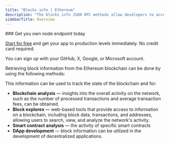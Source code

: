 ---
title: "Blocks info | Ethereum"
description: "The blocks info JSON RPC methods allow developers to access specific block details. A block in the Ethereum blockchain contains various pieces of information, such as the block's transactions, the block, the timestamp of the block, the block height, the block header, and other."
sidebarTitle: Overview
---

<Check>
  ### Get you own node endpoint today

  [Start for free](https://console.chainstack.com/) and get your app to production levels immediately. No credit card required.

  You can sign up with your GitHub, X, Google, or Microsoft account.
</Check>

Retrieving block information from the Ethereum blockchain can be done by using the following methods:

<CardGroup cols={2}>
  <Card title="eth_blockNumber" icon="angle-right" iconType="solid" href="/reference/ethereum_node_api/blocks_info/eth_blockNumber" horizontal/>
  <Card title="eth_getBlockByHash" icon="angle-right" iconType="solid" href="/reference/ethereum_node_api/blocks_info/eth_getBlockByHash" horizontal/>
  <Card title="eth_getBlockByNumber" icon="angle-right" iconType="solid" href="/reference/ethereum_node_api/blocks_info/eth_getBlockByNumber" horizontal/>
  <Card title="eth_getBlockTransactionCountByHash" icon="angle-right" iconType="solid" href="/reference/ethereum_node_api/blocks_info/eth_getBlockTransactionCountByHash" horizontal/>
  <Card title="eth_getBlockTransactionCountByNumber" icon="angle-right" iconType="solid" href="/reference/ethereum_node_api/blocks_info/eth_getBlockTransactionCountByNumber" horizontal/>
  <Card title="eth_newBlockFilter" icon="angle-right" iconType="solid" href="/reference/ethereum_node_api/blocks_info/eth_newBlockFilter" horizontal/>
</CardGroup>

This information can be used to track the state of the blockchain and for:

* **Blockchain analysis** — insights into the overall activity on the network, such as the number of processed transactions and average transaction fees, can be obtained.
* **Block explores** — web-based tools that provide access to information on a blockchain, including block data, transactions, and addresses, allowing users to search, view, and analyze the network's activity.
* **Smart contract analysis** — the activity of specific smart contracts
* **DApp development** — block information can be utilized in the development of decentralized applications.
